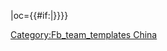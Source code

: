 {{fb team|t=重慶力帆|tan=重慶力帆足球俱樂部|tc=CHN|abb={{#if:{{{abb|}}}|重慶}}|oc={{#if:{{{oc|}}}|{{{oc}}}}}}}<!--
--><noinclude>[[Category:Fb_team_templates China]]</noinclude>